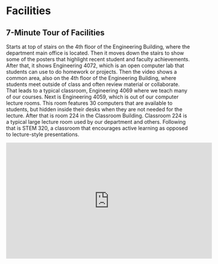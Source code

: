 # Facilities

## 7-Minute Tour of Facilities

Starts at top of stairs on the 4th floor of the
Engineering Building, where the department main
office is located. Then it moves down the stairs
to show some of the posters that highlight recent
student and faculty achievements. After that, it
shows Engineering 4072, which is an open computer
lab that students can use to do homework or 
projects. Then the video shows a common area, also
on the 4th floor of the Engineering Building, where
students meet outside of class and often 
review material or collaborate. That leads to a
typical classroom, Engineering 4069 where we teach
many of our courses. Next is Engineering 4059, which
is out of our computer lecture rooms. This room
features 30 computers that are available to 
students, but hidden inside their desks when they 
are not needed for the lecture. After that is room
224 in the Classroom Building. Classroom 224 is a
typical large lecture room used by our department
and others. Following that is STEM 320, a classroom
that encourages active learning as opposed to 
lecture-style presentations.

<iframe width="560" height="315" src="https://www.youtube.com/embed/OfrVapm8MGc" title="YouTube video player" frameborder="0" allow="accelerometer; autoplay; clipboard-write; encrypted-media; gyroscope; picture-in-picture" allowfullscreen data-external="1"></iframe>